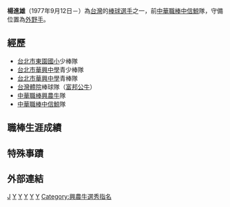 {{Notability Unreferenced|time=2022-04-29T06:56:50+00:00}}
{{BLP unsourced|time=2022-04-29T06:56:50+00:00}}
{{Infobox CPBL player|
bgcolor1=teal|
bgcolor2=gray|
textcolor1=#FFF200|
textcolor2=#FFF200|
name=楊進雄|
image=|
width=250|
position=外野手|
team=中信鯨|
number=58|
bats=右|
throws=左|
debutdate=8月3日|
debutyear=2003年|
debutteam=興農牛|
statyear=2008年|
stat1label=[[打擊率|打擊率]]|
stat1value=0.219|
stat2label=[[全壘打|全壘打]]|
stat2value=0|
stat3label=[[打點|打點]]|
stat3value=28|
teams=<nowiki></nowiki>
*[[興農牛|興農牛]]（2003年－2007年）
*[[中信鯨|中信鯨]]（2008年）
}}

'''楊進雄'''（1977年9月12日－）為[[台灣|台灣]]的[[棒球|棒球]][[選手|選手]]之一，前[[中華職棒|中華職棒]][[中信鯨|中信鯨]]隊，守備位置為[[外野手|外野手]]。

==經歷==
*[[台北市|台北市]][[東園國小|東園國小]]少棒隊
*[[台北市|台北市]][[華興中學|華興中學]]青少棒隊
*[[台北市|台北市]][[華興中學|華興中學]]青棒隊
*[[台灣體院|台灣體院]]棒球隊（[[富邦公牛|富邦公牛]]）
*[[中華職棒|中華職棒]][[興農牛|興農牛]]隊
*[[中華職棒|中華職棒]][[中信鯨|中信鯨]]隊
==職棒生涯成績==
==特殊事蹟==
==外部連結==
{{台灣棒球維基館}}

{{興農牛2004年中華職棒總冠軍}}
{{興農牛2005年中華職棒總冠軍}}
[[Category:楊姓|J]]
[[Category:在世人物|Y]]
[[Category:1977年出生|Y]]
[[Category:台灣棒球運動員|Y]]
[[Category:興農牛隊球員|Y]]
[[Category:中信鯨隊球員|Y]]
[[Category:興農牛選秀指名|Category:興農牛選秀指名]]
{{棒球選手小作品}}